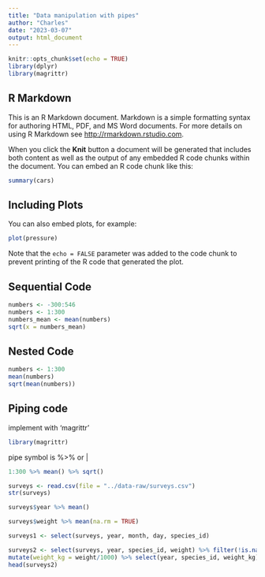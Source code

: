 ---
title: "Data manipulation with pipes"
author: "Charles"
date: "2023-03-07"
output: html_document
---

```{r setup, include=FALSE}
knitr::opts_chunk$set(echo = TRUE)
library(dplyr)
library(magrittr)
```

## R Markdown

This is an R Markdown document. Markdown is a simple formatting syntax for authoring HTML, PDF, and MS Word documents. For more details on using R Markdown see <http://rmarkdown.rstudio.com>.

When you click the **Knit** button a document will be generated that includes both content as well as the output of any embedded R code chunks within the document. You can embed an R code chunk like this:

```{r cars}
summary(cars)
```

## Including Plots

You can also embed plots, for example:

```{r pressure, echo=FALSE}
plot(pressure)
```

Note that the `echo = FALSE` parameter was added to the code chunk to prevent printing of the R code that generated the plot.

## Sequential Code

```{r}
numbers <- -300:546
numbers <- 1:300
numbers_mean <- mean(numbers)
sqrt(x = numbers_mean)
```


## Nested Code
```{r}
numbers <- 1:300
mean(numbers)
sqrt(mean(numbers))
```
## Piping code
implement with 'magrittr'
```{r}
library(magrittr)
```
pipe symbol is %>% or |
```{r}
1:300 %>% mean() %>% sqrt()
```

```{r}
surveys <- read.csv(file = "../data-raw/surveys.csv")
str(surveys)
```

```{r}
surveys$year %>% mean()
```

```{r}
surveys$weight %>% mean(na.rm = TRUE)
```

```{r}
surveys1 <- select(surveys, year, month, day, species_id)
```

```{r}
surveys2 <- select(surveys, year, species_id, weight) %>% filter(!is.na(weight)) %>%
mutate(weight_kg = weight/1000) %>% select(year, species_id, weight_kg)
head(surveys2)
```

































